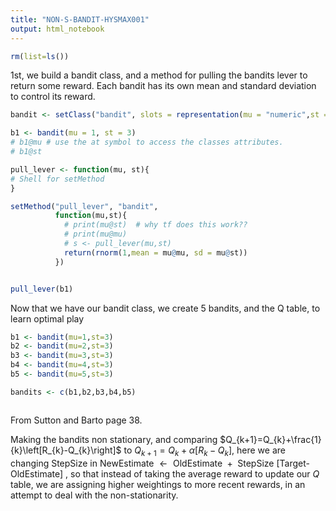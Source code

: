 ```yaml
---
title: "NON-S-BANDIT-HYSMAX001"
output: html_notebook
---
```


```r
rm(list=ls())
```

1st, we build a bandit class, and a method for pulling the bandits lever to return some reward.  Each bandit has its own mean and standard deviation to control its reward.

```r

bandit <- setClass("bandit", slots = representation(mu = "numeric",st =  "numeric") )

b1 <- bandit(mu = 1, st = 3)
# b1@mu # use the at symbol to access the classes attributes.
# b1@st 

pull_lever <- function(mu, st){
# Shell for setMethod
}

setMethod("pull_lever", "bandit", 
          function(mu,st){
            # print(mu@st)  # why tf does this work??
            # print(mu@mu)
            # s <- pull_lever(mu,st)
            return(rnorm(1,mean = mu@mu, sd = mu@st))
          })


pull_lever(b1)

```

Now that we have our bandit class, we create 5 bandits, and the Q table, to learn optimal play

```r
b1 <- bandit(mu=1,st=3)
b2 <- bandit(mu=2,st=3)
b3 <- bandit(mu=3,st=3)
b4 <- bandit(mu=4,st=3)
b5 <- bandit(mu=5,st=3)

bandits <- c(b1,b2,b3,b4,b5)



```

From Sutton and Barto page 38.

Making the bandits non stationary, and comparing $Q_{k+1}=Q_{k}+\frac{1}{k}\left[R_{k}-Q_{k}\right]$ to $Q_{k+1}=Q_{k}+\alpha\left[R_{k}-Q_{k}\right]$, here we are changing $\text {StepSize}$ in $\text { NewEstimate } \leftarrow \text { OldEstimate }+\text { StepSize [Target- OldEstimate] }$, so that instead of taking the average reward to update our $Q$ table, we are assigning higher weightings to more recent rewards, in an attempt to deal with the non-stationarity. 

```r



```

